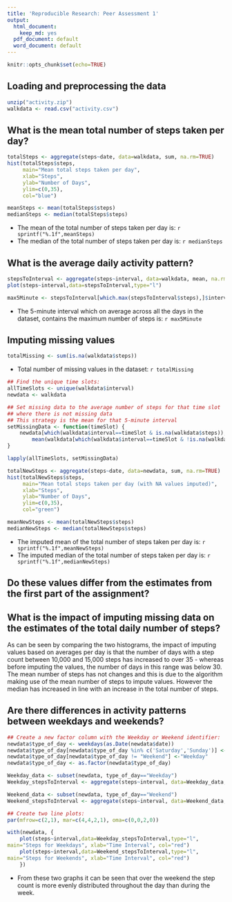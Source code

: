 ```yaml
---
title: 'Reproducible Research: Peer Assessment 1'
output:
  html_document:
    keep_md: yes
  pdf_document: default
  word_document: default
---
```


```r
knitr::opts_chunk$set(echo=TRUE)
```

## Loading and preprocessing the data

```r
unzip("activity.zip")
walkdata <- read.csv("activity.csv")
```


## What is the mean total number of steps taken per day?
```r
totalSteps <- aggregate(steps~date, data=walkdata, sum, na.rm=TRUE)
hist(totalSteps$steps, 
     main="Mean total steps taken per day", 
     xlab="Steps", 
     ylab="Number of Days", 
     ylim=c(0,35),
     col="blue")

meanSteps <- mean(totalSteps$steps)
medianSteps <- median(totalSteps$steps)
```

* The mean of the total number of steps taken per day is: `r sprintf("%.1f",meanSteps)`
* The median of the total number of steps taken per day is: `r medianSteps`


## What is the average daily activity pattern?
```r
stepsToInterval <- aggregate(steps~interval, data=walkdata, mean, na.rm=TRUE)
plot(steps~interval,data=stepsToInterval,type="l")
```

```r
max5Minute <- stepsToInterval[which.max(stepsToInterval$steps),]$interval
```

* The 5-minute interval which on average across all the days in the dataset, contains the maximum number of steps is: `r max5Minute`


## Imputing missing values
```r
totalMissing <- sum(is.na(walkdata$steps))
```
* Total number of missing values in the dataset: `r totalMissing`

```r
## Find the unique time slots:
allTimeSlots <- unique(walkdata$interval)
newdata <- walkdata

## Set missing data to the average number of steps for that time slot
## where there is not missing data
## This strategy is the mean for that 5-minute interval
setMissingData <- function(timeSlot) {
    newdata[which(walkdata$interval==timeSlot & is.na(walkdata$steps)), ]$steps <<- 
        mean(walkdata[which(walkdata$interval==timeSlot & !is.na(walkdata$steps)), ]$steps)
}

lapply(allTimeSlots, setMissingData)
```

```r
totalNewSteps <- aggregate(steps~date, data=newdata, sum, na.rm=TRUE)
hist(totalNewSteps$steps, 
     main="Mean total steps taken per day (with NA values imputed)", 
     xlab="Steps", 
     ylab="Number of Days", 
     ylim=c(0,35),
     col="green")

meanNewSteps <- mean(totalNewSteps$steps)
medianNewSteps <- median(totalNewSteps$steps)
```

* The imputed mean of the total number of steps taken per day is: 
    `r sprintf("%.1f",meanNewSteps)`
* The imputed median of the total number of steps taken per day is: 
    `r sprintf("%.1f",medianNewSteps)`

## Do these values differ from the estimates from the first part of the assignment? 
## What is the impact of imputing missing data on the estimates of the total daily number of steps?
As can be seen by comparing the two histograms, the impact of imputing values 
based on averages per day is that the number of days with a step count between 
10,000 and 15,000 steps has increased to over 35 - whereas before imputing the 
values, the number of days in this range was below 30. The mean number of steps 
has not changes and this is due to the algorithm making use of the mean number 
of steps to impute values. However the median has increased in line with an 
increase in the total number of steps.


## Are there differences in activity patterns between weekdays and weekends?
```r
## Create a new factor column with the Weekday or Weekend identifier:
newdata$type_of_day <- weekdays(as.Date(newdata$date))
newdata$type_of_day[newdata$type_of_day %in% c('Saturday','Sunday')] <-"Weekend"
newdata$type_of_day[newdata$type_of_day != "Weekend"] <-"Weekday"
newdata$type_of_day <- as.factor(newdata$type_of_day)

Weekday_data <- subset(newdata, type_of_day=="Weekday")
Weekday_stepsToInterval <- aggregate(steps~interval, data=Weekday_data, mean)

Weekend_data <- subset(newdata, type_of_day=="Weekend")
Weekend_stepsToInterval <- aggregate(steps~interval, data=Weekend_data, mean)

## Create two line plots:
par(mfrow=c(2,1), mar=c(4,4,2,1), oma=c(0,0,2,0))

with(newdata, {
    plot(steps~interval,data=Weekday_stepsToInterval,type="l",
main="Steps for Weekdays", xlab="Time Interval", col="red")
    plot(steps~interval,data=Weekend_stepsToInterval,type="l",
main="Steps for Weekends", xlab="Time Interval", col="red")
    })
```

* From these two graphs it can be seen that over the weekend the step count is more evenly distributed throughout the day than during the week.
